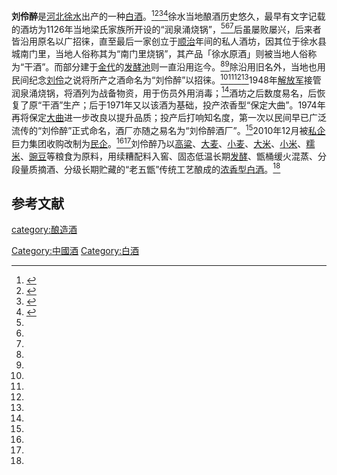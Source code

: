 {{Citecheck|time=2021-04-11T07:19:30+00:00}}
{{中国非物质文化遗产 
| 级别 = 省
|名称 = 刘伶醉酒酿造技艺
|子项 = 
|图片 = 
|申报地区或单位 = [[唐山市|唐山市]]
|序号 = 66
|编号项目 = Ⅷ-4
|登录时间 = 2007年
|备注 = 第二批省级非遗项目
|分类 = 传统技艺
|省区市 = 河北省
}}
'''刘伶醉'''是[[河北|河北]][[徐水|徐水]]出产的一种[[中国烧酒|白酒]]。<ref name=js1>{{cite web|url=http://m.chinazyz.cn/anquanshengchan/qiyeshanghui/15314.html |title=千年佳酿刘伶，让生活“醉”美好|language=Zh-hans|date=2020-07-02}}</ref><ref name=js2>{{cite web|url=http://yuqing.people.com.cn/n/2013/0719/c244089-22257270.html |title=巨力集团倾力打造 ，刘伶醉酒借势展新貌|language=Zh-hans|date=2013-07-19}}</ref><ref name=js3>{{cite web|url=https://www.chtangyao.com/news/xmtms1517905430909 |title=非遗印记—刘伶醉酒酿造技艺|language=Zh-hans|date=2018-02-06}}</ref><ref name=js4>{{cite web|url=http://www.hbpica.com/m/view.php?aid=318 |title=刘伶醉：游走万坛酒林，穿越千年酿造历史|language=Zh-hans|date=2019-06-20}}</ref>徐水当地酿酒历史悠久，最早有文字记载的酒坊为1126年当地梁氏家族所开设的“润泉涌烧锅”，<ref name=js1/><ref name=js3/><ref name=js4/>后虽屡败屡兴，后来者皆沿用原名以广招徕，直至最后一家创立于[[顺治|顺治]]年间的私人酒坊，因其位于徐水县城南门里，当地人俗称其为“南门里烧锅”，其产品「徐水原酒」则被当地人俗称为“干酒”。而部分建于[[金代|金代]]的[[刘伶醉烧锅遗址|发酵池]]则一直沿用迄今。<ref name=js1/><ref name=js2/>除沿用旧名外，当地也用民间纪念[[刘伶|刘伶]]之说将所产之酒命名为“刘伶醉”以招徕。<ref name=js1/><ref name=js2/><ref name=js3/><ref name=js4/>1948年[[解放军|解放军]]接管润泉涌烧锅，将酒列为战备物资，用于伤员外用消毒；<ref name=js1/>酒坊之后数度易名，后恢复了原“干酒”生产；后于1971年又以该酒为基础，投产浓香型“保定大曲”。1974年再将保定[[大曲|大曲]]进一步改良以提升品质；投产后打响知名度，第一次以民间早已广泛流传的“刘伶醉”正式命名，酒厂亦随之易名为“刘伶醉酒厂”。<ref name=js1/>2010年12月被[[私企|私企]]巨力集团收购改制为[[民企|民企]]。<ref name=js1/><ref name=js2/>刘伶醉乃以[[高粱|高粱]]、[[大麦|大麦]]、[[小麦|小麦]]、[[大米|大米]]、[[小米|小米]]、[[糯米|糯米]]、[[豌豆|豌豆]]等粮食为原料，用续糟配料入窖、固态低温长期[[发酵|发酵]]、甑桶缓火混蒸、分段量质摘酒、分级长期贮藏的“老五甑”传统工艺酿成的[[浓香型白酒|浓香型白酒]]。<ref name=js3/>

==参考文献==
{{reflist}}
{{中華酒文化}}

[[category:酿造酒|category:酿造酒]]
[[Category:中國酒|Category:中國酒]]
[[Category:白酒|Category:白酒]]
